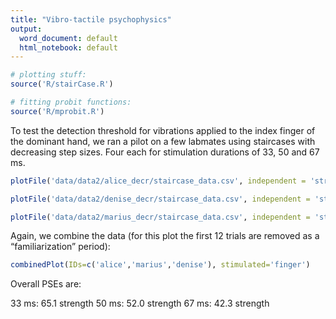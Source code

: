 ```yaml
---
title: "Vibro-tactile psychophysics"
output:
  word_document: default
  html_notebook: default
---
```



```r
# plotting stuff:
source('R/stairCase.R')

# fitting probit functions:
source('R/mprobit.R')
```

To test the detection threshold for vibrations applied to the index finger of the dominant hand, we ran a pilot on a few labmates using staircases with decreasing step sizes. Four each for stimulation durations of 33, 50 and 67 ms. 

```r
plotFile('data/data2/alice_decr/staircase_data.csv', independent = 'strength')
```

```r
plotFile('data/data2/denise_decr/staircase_data.csv', independent = 'strength')
```
```r
plotFile('data/data2/marius_decr/staircase_data.csv', independent = 'strength')
```

Again, we combine the data (for this plot the first 12 trials are removed as a "familiarization" period):

```r
combinedPlot(IDs=c('alice','marius','denise'), stimulated='finger')
```

Overall PSEs are:

33 ms: 65.1 strength
50 ms: 52.0 strength
67 ms: 42.3 strength

